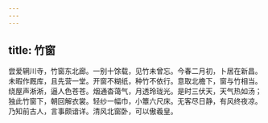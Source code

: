 ```yaml
---
---
---
```

title: 竹窗
---



尝爱辋川寺，竹窗东北廊。一别十馀载，见竹未曾忘。今春二月初，卜居在新昌。未暇作厩库，且先营一堂。开窗不糊纸，种竹不依行。意取北檐下，窗与竹相当。绕屋声淅淅，逼人色苍苍。烟通杳蔼气，月透玲珑光。是时三伏天，天气热如汤；独此竹窗下，朝回解衣裳。轻纱一幅巾，小簟六尺床。无客尽日静，有风终夜凉。乃知前古人，言事颇谙详。清风北窗卧，可以傲羲皇。